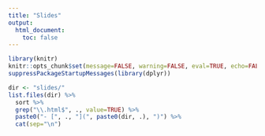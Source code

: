 ```yaml
---
title: "Slides"
output: 
  html_document:
    toc: false
---
```


```r
library(knitr)
knitr::opts_chunk$set(message=FALSE, warning=FALSE, eval=TRUE, echo=FALSE)
suppressPackageStartupMessages(library(dplyr))
```

```r
dir <- "slides/"
list.files(dir) %>%
  sort %>% 
  grep("\\.html$", ., value=TRUE) %>% 
  paste0("- [", ., "](", paste0(dir, .), ")") %>% 
  cat(sep="\n")
```

